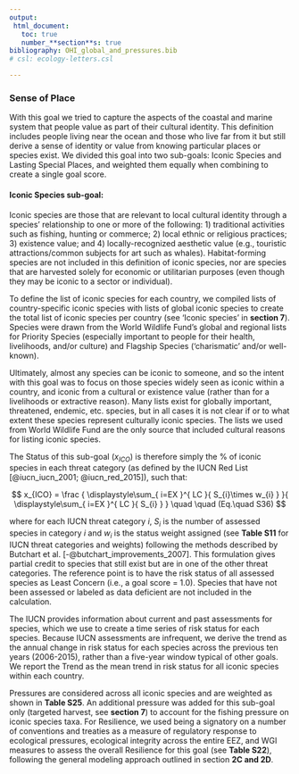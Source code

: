 ```yaml
---
output:
 html_document:
   toc: true
   number_**section**s: true
bibliography: OHI_global_and_pressures.bib
# csl: ecology-letters.csl

---
```


### Sense of Place

With this goal we tried to capture the aspects of the coastal and marine system that people value as part of their cultural identity. This definition includes people living near the ocean and those who live far from it but still derive a sense of identity or value from knowing particular places or species exist. We divided this goal into two sub-goals: Iconic Species and Lasting Special Places, and weighted them equally when combining to create a single goal score.

#### Iconic Species sub-goal:

Iconic species are those that are relevant to local cultural identity through a species’ relationship to one or more of the following: 1) traditional activities such as fishing, hunting or commerce; 2) local ethnic or religious practices; 3) existence value; and 4) locally-recognized aesthetic value (e.g., touristic attractions/common subjects for art such as whales). 
Habitat-forming species are not included in this definition of iconic species, nor are species that are harvested solely for economic or utilitarian purposes (even though they may be iconic to a sector or individual).

To define the list of iconic species for each country, we compiled lists of country-specific iconic species with lists of global iconic species to create the total list of iconic species per country (see ‘Iconic species’ in **section 7**). 
Species were drawn from the World Wildlife Fund’s global and regional lists for Priority Species (especially important to people for their health, livelihoods, and/or culture) and Flagship Species (‘charismatic’ and/or well-known).

Ultimately, almost any species can be iconic to someone, and so the intent with this goal was to focus on those species widely seen as iconic within a country, and iconic from a cultural or existence value (rather than for a livelihoods or extractive reason).
Many lists exist for globally important, threatened, endemic, etc. species, but in all cases it is not clear if or to what extent these species represent culturally iconic species. The lists we used from World Wildlife Fund are the only source that included cultural reasons for listing iconic species.

The Status of this sub-goal ($x_{ICO}$) is therefore simply the % of iconic species in each threat category (as defined by the IUCN Red List [@iucn_iucn_2001; @iucn_red_2015]), such that:

<!--
$$
x_{ICO} = \frac { \displaystyle\sum_{i=1}^{6}{ S_{i}\times w_{i} }  }{ \displaystyle\sum_{i=1}^{6}{ S_{i} } } \quad \quad (Eq.\quad S36)
$$
-->

<!-- note the code above is the original version from 2012; I like this version below, which simply replaces the category numbers 1-6 with letters from EX (Extinct) to LC (Least Concern), which are directly referenced in Table 11.-->

$$
x_{ICO} = \frac { \displaystyle\sum_{ i=EX }^{ LC }{ S_{i}\times w_{i} }  }{ \displaystyle\sum_{ i=EX }^{ LC }{ S_{i} }  } \quad \quad (Eq.\quad S36)
$$

where for each IUCN threat category $i$, $S_{i}$ is the number of assessed species in category $i$ and $w_{i}$ is the status weight assigned (see **Table S11** for IUCN threat categories and weights) following the methods described by Butchart et al. [-@butchart_improvements_2007]. This formulation gives partial credit to species that still exist but are in one of the other threat categories. The reference point is to have the risk status of all assessed species as Least Concern (i.e., a goal score = 1.0). Species that have not been assessed or labeled as data deficient are not included in the calculation.

The IUCN provides information about current and past assessments for species, which we use to create a time series of risk status for each species.  Because IUCN assessments are infrequent, we derive the trend as the annual change in risk status for each species across the previous ten years (2006-2015), rather than a five-year window typical of other goals.  We report the Trend as the mean trend in risk status for all iconic species within each country.

<!--The IUCN provides information about whether assessed species are increasing, stable or decreasing in population size, or whether the trend is unknown. We report the Trend as the average of the recorded (categorical) trend (excluding unknown trends) for all the iconic species assessed by IUCN in each country, giving scores of 0.5 (increasing population), 0.0 (stable), and -0.5 (decreasing population) to each species. -->

Pressures are considered across all iconic species and are weighted as shown in **Table S25**. An additional pressure was added for this sub-goal only (targeted harvest, see **section 7**) to account for the fishing pressure on iconic species taxa. For Resilience, we used being a signatory on a number of conventions and treaties as a measure of regulatory response to ecological pressures, ecological integrity across the entire EEZ, and WGI measures to assess the overall Resilience for this goal (see **Table S22**), following the general modeling approach outlined in section **2C and 2D**.

